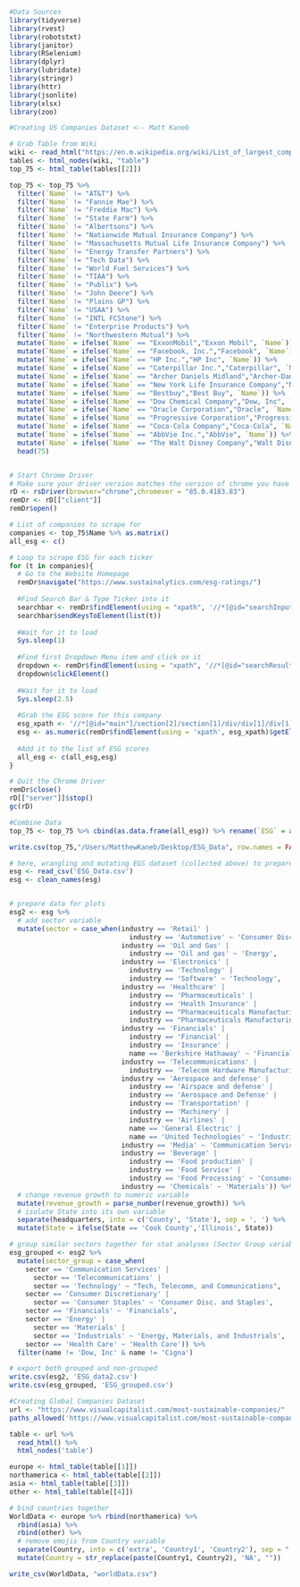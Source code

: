 ```r
#Data Sources 
library(tidyverse) 
library(rvest)
library(robotstxt)
library(janitor)
library(RSelenium)
library(dplyr)
library(lubridate)
library(stringr)
library(httr)
library(jsonlite)
library(xlsx)
library(zoo)
```

```r
#Creating US Companies Dataset <-- Matt Kaneb

# Grab Table from Wiki
wiki <- read_html("https://en.m.wikipedia.org/wiki/List_of_largest_companies_in_the_United_States_by_revenue")
tables <- html_nodes(wiki, "table")
top_75 <- html_table(tables[[2]])

top_75 <- top_75 %>%
  filter(`Name` != "AT&T") %>%
  filter(`Name` != "Fannie Mae") %>% 
  filter(`Name` != "Freddie Mac") %>% 
  filter(`Name` != "State Farm") %>% 
  filter(`Name` != "Albertsons") %>% 
  filter(`Name` != "Nationwide Mutual Insurance Company") %>% 
  filter(`Name` != "Massachusetts Mutual Life Insurance Company") %>% 
  filter(`Name` != "Energy Transfer Partners") %>% 
  filter(`Name` != "Tech Data") %>% 
  filter(`Name` != "World Fuel Services") %>% 
  filter(`Name` != "TIAA") %>% 
  filter(`Name` != "Publix") %>%
  filter(`Name` != "John Deere") %>% 
  filter(`Name` != "Plains GP") %>%
  filter(`Name` != "USAA") %>% 
  filter(`Name` != "INTL FCStone") %>% 
  filter(`Name` != "Enterprise Products") %>%
  filter(`Name` != "Northwestern Mutual") %>%
  mutate(`Name` = ifelse(`Name` == "ExxonMobil","Exxon Mobil", `Name`)) %>% 
  mutate(`Name` = ifelse(`Name` == "Facebook, Inc.","Facebook", `Name`)) %>%
  mutate(`Name` = ifelse(`Name` == "HP Inc.","HP Inc", `Name`)) %>%
  mutate(`Name` = ifelse(`Name` == "Caterpillar Inc.","Caterpillar", `Name`)) %>%
  mutate(`Name` = ifelse(`Name` == "Archer Daniels Midland","Archer-Daniels-Midland", `Name`)) %>%
  mutate(`Name` = ifelse(`Name` == "New York Life Insurance Company","New York Life", `Name`)) %>%
  mutate(`Name` = ifelse(`Name` == "Bestbuy","Best Buy", `Name`)) %>%
  mutate(`Name` = ifelse(`Name` == "Dow Chemical Company","Dow, Inc", `Name`)) %>%
  mutate(`Name` = ifelse(`Name` == "Oracle Corporation","Oracle", `Name`)) %>%
  mutate(`Name` = ifelse(`Name` == "Progressive Corporation","Progressive", `Name`)) %>%
  mutate(`Name` = ifelse(`Name` == "Coca-Cola Company","Coca-Cola", `Name`)) %>%
  mutate(`Name` = ifelse(`Name` == "AbbVie Inc.","AbbVie", `Name`)) %>%
  mutate(`Name` = ifelse(`Name` == "The Walt Disney Company","Walt Disney", `Name`)) %>%
  head(75)


# Start Chrome Driver
# Make sure your driver version matches the version of chrome you have installed
rD <- rsDriver(browser="chrome",chromever = "85.0.4183.83")
remDr <- rD[["client"]]
remDr$open()

# List of companies to scrape for 
companies <- top_75$Name %>% as.matrix()
all_esg <- c()

# Loop to scrape ESG for each ticker
for (t in companies){
  # Go to the Website Homepage
  remDr$navigate("https://www.sustainalytics.com/esg-ratings/")
  
  #Find Search Bar & Type Ticker into it
  searchbar <- remDr$findElement(using = "xpath", '//*[@id="searchInput"]')
  searchbar$sendKeysToElement(list(t))
  
  #Wait for it to load
  Sys.sleep(1)
  
  #Find first Dropdown Menu item and click on it
  dropdown <- remDr$findElement(using = "xpath", '//*[@id="searchResults"]/div/div/div/div/a')
  dropdown$clickElement()
  
  #Wait for it to load
  Sys.sleep(2.5)
  
  #Grab the ESG score for this company
  esg_xpath <- '//*[@id="main"]/section[2]/section[1]/div/div[1]/div[1]/div[3]/div[1]/div[1]/div[1]/span'
  esg <- as.numeric(remDr$findElement(using = 'xpath', esg_xpath)$getElementText()[[1]])
  
  #Add it to the list of ESG scores
  all_esg <- c(all_esg,esg)
}

# Quit the Chrome Driver
remDr$close()
rD[["server"]]$stop()
gc(rD)

#Combine Data
top_75 <- top_75 %>% cbind(as.data.frame(all_esg)) %>% rename(`ESG` = all_esg)

write.csv(top_75,"/Users/MatthewKaneb/Desktop/ESG_Data", row.names = FALSE)
```

```r

# here, wrangling and mutating EGS dataset (collected above) to prepare for plots and regression analysis
esg <- read_csv('ESG_Data.csv')
esg <- clean_names(esg)


# prepare data for plots 
esg2 <- esg %>% 
  # add sector variable
  mutate(sector = case_when(industry == 'Retail' |
                              industry == 'Automotive' ~ 'Consumer Discretionary',
                            industry == 'Oil and Gas' |
                              industry == 'Oil and gas' ~ 'Energy',
                            industry == 'Electronics' |
                              industry == 'Technology' |
                              industry == 'Software' ~ 'Technology',
                            industry == 'Healthcare' |
                              industry == 'Pharmaceuticals' |
                              industry == 'Health Insurance' |
                              industry == "Pharmaceuiticals Manufacturing" |
                              industry == "Pharmaceuticals Manufacturing" ~ 'Health Care',
                            industry == 'Financials' |
                              industry == 'Financial' |
                              industry == 'Insurance' |
                              name == 'Berkshire Hathaway' ~ 'Financials',
                            industry == 'Telecommunications' |
                              industry == 'Telecom Hardware Manufacturing' ~ 'Telecommunications',
                            industry == 'Aerospace and defense' |
                              industry == 'Airspace and defense' |
                              industry == 'Aerospace and Defense' |
                              industry == 'Transportation' |
                              industry == 'Machinery' |
                              industry == 'Airlines' |
                              name == 'General Electric' |
                              name == 'United Technologies' ~ 'Industrials',
                            industry == 'Media' ~ 'Communication Services',
                            industry == 'Beverage' |
                              industry == 'Food production' |
                              industry == 'Food Service' |
                              industry == 'Food Processing' ~ 'Consumer Staples',
                            industry == 'Chemicals' ~ 'Materials')) %>%
  # change revenue growth to numeric variable
  mutate(revenue_growth = parse_number(revenue_growth)) %>%
  # isolate State into its own variable
  separate(headquarters, into = c('County', 'State'), sep = ', ') %>%
  mutate(State = ifelse(State == 'Cook County','Illinois', State))

# group similar sectors together for stat analyses (Sector Group variable)
esg_grouped <- esg2 %>%
  mutate(sector_group = case_when(
    sector == 'Communication Services' |
      sector == 'Telecommunications' |
      sector == 'Technology' ~ "Tech, Telecomm, and Communications",
    sector == 'Consumer Discretionary' |
      sector == 'Consumer Staples' ~ 'Consumer Disc. and Staples',
    sector == 'Financials' ~ 'Financials',
    sector == 'Energy' |
      sector == 'Materials' |
      sector == 'Industrials' ~ 'Energy, Materials, and Industrials',
    sector == 'Health Care' ~ 'Health Care')) %>%
  filter(name != 'Dow, Inc' & name != 'Cigna')

# export both grouped and non-grouped
write.csv(esg2, 'ESG_data2.csv')
write.csv(esg_grouped, 'ESG_grouped.csv')
```



```r

#Creating Global Companies Dataset
url <- "https://www.visualcapitalist.com/most-sustainable-companies/"
paths_allowed('https://www.visualcapitalist.com/most-sustainable-companies/')

table <- url %>%
  read_html() %>%
  html_nodes('table')

europe <- html_table(table[[1]])
northamerica <- html_table(table[[2]]) 
asia <- html_table(table[[3]])
other <- html_table(table[[4]])

# bind countries together
WorldData <- europe %>% rbind(northamerica) %>%
  rbind(asia) %>%
  rbind(other) %>%
  # remove emojis from Country variable
  separate(Country, into = c('extra', 'Country1', 'Country2'), sep = " ") %>%
  mutate(Country = str_replace(paste(Country1, Country2), 'NA', ""))

write_csv(WorldData, "worldData.csv")
```

